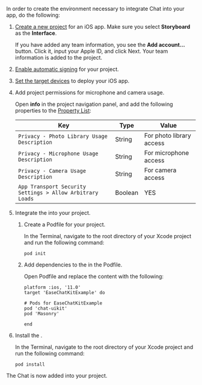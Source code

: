 <PlatformWrapper platform="ios">

In order to create the environment necessary to integrate Chat <Vg k="UIK" /> into your app, do the following:

1. [Create a new project](https://help.apple.com/xcode/mac/current/#/dev07db0e578) for an iOS app. Make sure you select **Storyboard** as the **Interface**.

   If you have added any team information, you see the **Add account...** button. Click it, input your Apple ID, and click Next. Your team information is added to the project.

2. [Enable automatic signing](https://help.apple.com/xcode/mac/current/#/dev23aab79b4) for your project.

3. [Set the target devices](https://help.apple.com/xcode/mac/current/#/deve69552ee5) to deploy your iOS app.

4. Add project permissions for microphone and camera usage.
  
   Open **info** in the project navigation panel, and add the following properties to the [Property List](https://help.apple.com/xcode/mac/current/#/dev3f399a2a6):

   | Key | Type | Value |
   | --- | --- | --- |
   | `Privacy - Photo Library Usage Description` | String | For photo library access |
   | `Privacy - Microphone Usage Description` | String | For microphone access |
   | `Privacy - Camera Usage Description` | String | For camera access |
   | `App Transport Security Settings > Allow Arbitrary Loads` | Boolean | YES |

5. Integrate the <Vg k="UIK" /> into your project.

   1. Create a Podfile for your project.

      In the Terminal, navigate to the root directory of your Xcode project and run the following command:

      ```shell
      pod init
      ```
   2. Add dependencies to the <Vg k="UIK" /> in the Podfile.

      Open Podfile and replace the content with the following:

      ```shell
      platform :ios, '11.0'
      target 'EaseChatKitExample' do

      # Pods for EaseChatKitExample
      pod 'chat-uikit'
      pod 'Masonry'

      end
      ```
    
  3. Install the <Vg k="UIK" />.

      In the Terminal, navigate to the root directory of your Xcode project and run the following command:

       ```shell
       pod install
       ```

  The Chat <Vg k="UIK" /> is now added into your project.

</PlatformWrapper>
